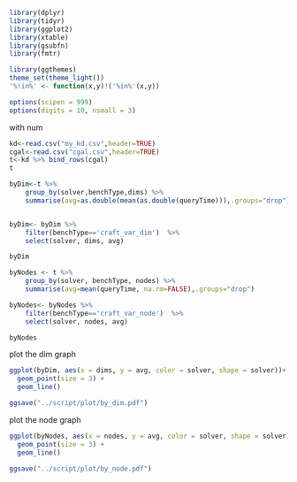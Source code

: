 
```r

library(dplyr)
library(tidyr)
library(ggplot2)
library(xtable)
library(gsubfn)
library(fmtr)

library(ggthemes)
theme_set(theme_light())
'%!in%' <- function(x,y)!('%in%'(x,y))

options(scipen = 999)
options(digits = 10, nsmall = 3)
```

with num 
```R
kd<-read.csv("my_kd.csv",header=TRUE)
cgal<-read.csv("cgal.csv",header=TRUE)
t<-kd %>% bind_rows(cgal)
t
```

```R
byDim<-t %>% 
    group_by(solver,benchType,dims) %>%
    summarise(avg=as.double(mean(as.double(queryTime))),.groups="drop") 


byDim<- byDim %>% 
    filter(benchType=='craft_var_dim')  %>%
    select(solver, dims, avg)

byDim
```

```R
byNodes <- t %>%
    group_by(solver, benchType, nodes) %>%
    summarise(avg=mean(queryTime, na.rm=FALSE),.groups="drop") 

byNodes<- byNodes %>% 
    filter(benchType=='craft_var_node')  %>%
    select(solver, nodes, avg)

byNodes
```

plot the dim graph
```R
ggplot(byDim, aes(x = dims, y = avg, color = solver, shape = solver))+
  geom_point(size = 3) +
  geom_line()

ggsave("../script/plot/by_dim.pdf")
```

plot the node graph
```R
ggplot(byNodes, aes(x = nodes, y = avg, color = solver, shape = solver))+
  geom_point(size = 3) +
  geom_line() 

ggsave("../script/plot/by_node.pdf")

```  
